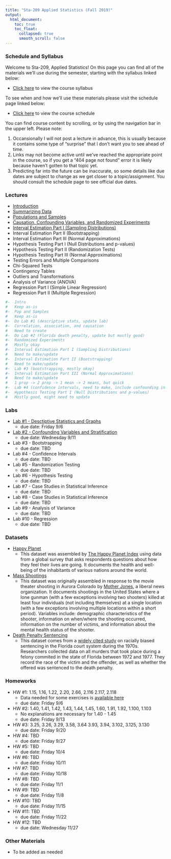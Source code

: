 ```yaml
---
title: "Sta-209 Applied Statistics (Fall 2019)"
output:
  html_document:
    toc: true
    toc_float:
      collapsed: true
      smooth_scroll: false
---
```


### Schedule and Syllabus

Welcome to Sta-209, Applied Statistics!  On this page you can find all of the materials we'll use during the semester, starting with the syllabus linked below:

- [Click here](syllabus209f19.html) to view the course syllabus

To see when and how we'll use these materials please visit the schedule page linked below:

- [Click here](tabs209f19.html) to view the course schedule

You can find course content by scrolling, or by using the navigation bar in the upper left. Please note:

1. Occansionally I will not post a lecture in advance, this is usually because it contains some type of "surprise" that I don't want you to see ahead of time.
2. Links may not become active until we've reached the appropriate point in the course, so if you get a "404 page not found" error it is likely because haven't gotten to that topic yet.
3. Predicting far into the future can be inaccurate, so some details like due dates are subject to change as we get closer to a topic/assignment. You should consult the schedule page to see official due dates.


### Lectures

- [Introduction](s209f19/intro_h.pdf)
- [Summarizing Data](s209f19/sum_h.pdf)
- [Populations and Samples](s209f19/sampling_h.pdf)
- [Causation, Confounding Variables, and Randomized Experiments](s209f19/random_h.pdf)
- [Interval Estimation Part I (Sampling Distributions)](s209f19/sampling_dist_h.pdf)
- Interval Estimation Part II (Bootstrapping)
- Interval Estimation Part III (Normal Approximations)
- Hypothesis Testing Part I (Null Distributions and p-values)
- Hypothesis Testing Part II (Randomization Tests)
- Hypothesis Testing Part III (Normal Approximations)
- Testing Errors and Multiple Comparisons
- Chi-Squared Tests
- Contingency Tables
- Outliers and Transformations
- Analysis of Variance (ANOVA)
- Regression Part I (Simple Linear Regression)
- Regression Part II (Multiple Regression)

```r
#-	Intro
#	Keep as-is
#-	Pop and Samples
#	Keep as-is
#-	Do Lab #1 (descriptive stats, update lab)
#-	Correlation, association, and causation
#	Need to create
#-	Do Lab #2 (Florida death penalty, update but mostly good)
#-	Randomized Experiments
#	Mostly okay
#-	Interval Estimation Part I (Sampling Distributions)
#	Need to make/update
#-	Interval Estimation Part II (Bootstrapping)
#	Need to make/update
#-	Lab #3 (bootstrapping, mostly okay)
#-	Interval Estimation Part III (Normal Approximations)
#	Need to make/update
#	1 prop -> 2 prop -> 1 mean -> 2 means, but quick
#-	Lab #4 (confidence intervals, need to make, include confounding in there and maybe intro to using intervals to do a test?)
#-	Hypothesis Testing Part I (Null Distributions and p-values)
#	Mostly good, might need to update
```


### Labs

- [Lab #1 - Desctiptive Statistics and Graphs](s209f19/Lab1.html)
    - due date: Friday 9/6
- [Lab #2 - Confounding Variables and Stratification](s209f19/Lab2.html)
    - due date: Wednesday 9/11
- Lab #3 - Bootstrapping
    - due date: TBD
- Lab #4 - Confidence Intervals
    - due date: TBD
- Lab #5 - Randomization Testing
    - due date: TBD
- Lab #6 - Hypothesis Testing
    - due date: TBD
- Lab #7 - Case Studies in Statistical Inference
    - due date: TBD
- Lab #8 - Case Studies in Statistical Inference
    - due date: TBD
- Lab #9 - Analysis of Variance
    - due date: TBD
- Lab #10 - Regression
    - due date: TBD

### Datasets

- [Happy Planet](https://remiller1450.github.io/data/HappyPlanet.csv)
    - This dataset was assembled by [The Happy Planet Index](http://happyplanetindex.org/) using data from a global survey that asks respondents questions about how they feel their lives are going. It documents the health and well-being of the inhabitants of various nations around the world. 
- [Mass Shootings](https://remiller1450.github.io/data/MassShootings.csv)
    - This dataset was originally assembled in response to the movie theater shooting in Aurora Colorado by [Mother Jones](https://en.wikipedia.org/wiki/Mother_Jones_(magazine)), a liberal news organization.  It documents shootings in the United States where a lone gunman (with a few exceptions involving two shooters) killed at least four individuals (not including themselves) at a single location (with a few exceptions involving multiple locations within a short period). Variables include: demographic characteristics of the shooter, information on when/where the shooting occurred, information on the number of victims, and information about the mental health status of the shooter.
- [Death Penalty Sentencing](https://remiller1450.github.io/data/DeathPenaltySentencing.csv)
    - This dataset comes from a [widely cited study](https://chicagounbound.uchicago.edu/cgi/viewcontent.cgi?article=12039&context=journal_articles) on racially biased sentencing in the Florida court system during the 1970s. Researchers collected data on all murders that took place during a felony commited in the state of Florida between 1972 and 1977.  They record the race of the victim and the offender, as well as whether the offered was sentenced to the death penalty.

### Homeworks

- HW #1: 1.15, 1.16, 1.22, 2.20, 2.66, 2.116 2.117, 2.118
    - Data needed for some exercises is [available here](http://www.lock5stat.com/datapage.html)
    - due date: Friday 9/6
- HW #2: 1.40, 1.41, 1.42, 1.43, 1.44, 1.45, 1.60, 1.91, 1.92, 1.100, 1.103 
    - No explanations are necessary for 1.40 - 1.45
    - due date: Friday 9/13
- HW #3: 3.25, 3.26, 3.29, 3.58, 3.64 3.93, 3.94, 3.102, 3.125, 3.130
    - due date: Friday 9/20
- HW #4: TBD
    - due date: Friday 9/27
- HW #5: TBD
    - due date: Friday 10/4
- HW #6: TBD
    - due date: Friday 10/11
- HW #7: TBD
    - due date: Friday 10/18
- HW #8: TBD
    - due date: Friday 11/1
- HW #9: TBD
    - due date: Friday 11/8
- HW #10: TBD
    - due date: Friday 11/15
- HW #11: TBD
    - due date: Friday 11/22
- HW #12: TBD
    - due date: Wednesday 11/27


### Other Materials

- To be added as needed